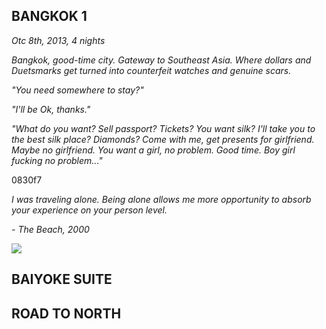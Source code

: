 
## BANGKOK 1
*Otc 8th, 2013, 4 nights*

*Bangkok, good-time city. Gateway to Southeast Asia. Where dollars and Duetsmarks get  turned into counterfeit watches and genuine scars.*

*"You need somewhere to stay?"*

*"I'll be Ok, thanks."*

*"What do you want? Sell passport? Tickets? You want silk? I'll take you to the best silk place? Diamonds? Come with me, get presents for girlfriend. Maybe no girlfriend. You want a girl, no problem. Good time. Boy girl fucking no problem..."*

<Cryptor>0830f7</Cryptor>

*I was traveling alone. Being alone allows me more opportunity to absorb your experience on your person level.*

*- The Beach, 2000*   

<img src={thebeach2000} />

## BAIYOKE SUITE

## ROAD TO NORTH
